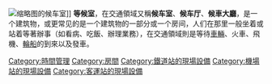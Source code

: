 {{Unreferenced|time=2022-05-14T06:44:01+00:00}}
{{Expand language|1=en|time=2021-04-01T11:15:32+00:00}}
[[File:UDT-Waiting_room.JPG|缩略图]]的候车室]]
'''等候室'''，在交通領域又稱'''候车室'''、'''候车厅'''、'''候車大廳'''，是一个建筑物，或更常见的是一个建筑物的一部分或一个房间，人们在那里一般坐着或站着等著辦事（如看病、吃飯、辦理業務），在交通領域則是等待[[車輛|車輛]]、火車、飛機、[[輪船|輪船]]的到來以及發車。

[[Category:時間管理|Category:時間管理]]
[[Category:房間|Category:房間]]
[[Category:鐵道站的現場設備|Category:鐵道站的現場設備]]
[[Category:機場站的現場設備|Category:機場站的現場設備]]
[[Category:客運站的現場設備|Category:客運站的現場設備]]